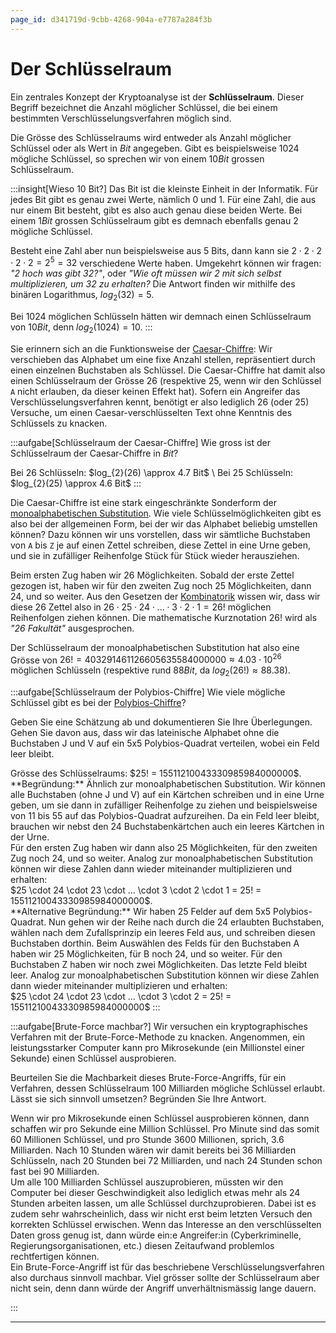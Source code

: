 ```yaml
---
page_id: d341719d-9cbb-4268-904a-e7787a284f3b
---
```


# Der Schlüsselraum
Ein zentrales Konzept der Kryptoanalyse ist der **Schlüsselraum**. Dieser Begriff bezeichnet die Anzahl möglicher Schlüssel, die bei einem bestimmten Verschlüsselungsverfahren möglich sind.

Die Grösse des Schlüsselraums wird entweder als Anzahl möglicher Schlüssel oder als Wert in $Bit$ angegeben. Gibt es beispielsweise $1024$ mögliche Schlüssel, so sprechen wir von einem $10 Bit$ grossen Schlüsselraum.

:::insight[Wieso 10 Bit?]
Das Bit ist die kleinste Einheit in der Informatik. Für jedes Bit gibt es genau zwei Werte, nämlich $0$ und $1$. Für eine Zahl, die aus nur einem Bit besteht, gibt es also auch genau diese beiden Werte. Bei einem $1 Bit$ grossen Schlüsselraum gibt es demnach ebenfalls genau $2$ mögliche Schlüssel.

Besteht eine Zahl aber nun beispielsweise aus 5 Bits, dann kann sie $2 \cdot 2 \cdot 2 \cdot 2 \cdot 2 = 2^5 = 32$ verschiedene Werte haben. Umgekehrt können wir fragen: _"2 hoch was gibt 32?"_, oder _"Wie oft müssen wir $2$ mit sich selbst multiplizieren, um $32$ zu erhalten?_ Die Antwort finden wir mithilfe des binären Logarithmus, $log_{2}(32)=5$.

Bei $1024$ möglichen Schlüsseln hätten wir demnach einen Schlüsselraum von $10 Bit$, denn $log_{2}(1024)=10$.
:::

Sie erinnern sich an die Funktionsweise der [Caesar-Chiffre](../Antike/Caesar): Wir verschieben das Alphabet um eine fixe Anzahl stellen, repräsentiert durch einen einzelnen Buchstaben als Schlüssel. Die Caesar-Chiffre hat damit also einen Schlüsselraum der Grösse $26$ (respektive $25$, wenn wir den Schlüssel `A` nicht erlauben, da dieser keinen Effekt hat). Sofern ein Angreifer das Verschlüsselungsverfahren kennt, benötigt er also lediglich 26 (oder 25) Versuche, um einen Caesar-verschlüsselten Text ohne Kenntnis des Schlüssels zu knacken.

:::aufgabe[Schlüsselraum der Caesar-Chiffre]
<TaskState id="1a596abf-9cb5-4cae-9b5f-86c783695f91" />
Wie gross ist der Schlüsselraum der Caesar-Chiffre in $Bit$?

<QuillV2 id="f76af22e-95b4-4bfb-9d27-eaedf141a709" />

<Solution id="11e3a69a-0423-4fd5-95ba-bcada0473120">
Bei 26 Schlüsseln: $log_{2}(26) \approx 4.7 Bit$ \
Bei 25 Schlüsseln: $log_{2}(25) \approx 4.6 Bit$
</Solution>
:::

Die Caesar-Chiffre ist eine stark eingeschränkte Sonderform der [monoalphabetischen Substitution](../Antike/Substitution). Wie viele Schlüsselmöglichkeiten gibt es also bei der allgemeinen Form, bei der wir das Alphabet beliebig umstellen können? Dazu können wir uns vorstellen, dass wir sämtliche Buchstaben von `A` bis `Z` je auf einen Zettel schreiben, diese Zettel in eine Urne geben, und sie in zufälliger Reihenfolge Stück für Stück wieder herausziehen.

Beim ersten Zug haben wir $26$ Möglichkeiten. Sobald der erste Zettel gezogen ist, haben wir für den zweiten Zug noch $25$ Möglichkeiten, dann $24$, und so weiter. Aus den Gesetzen der [Kombinatorik](https://de.wikipedia.org/wiki/Kombinatorik) wissen wir, dass wir diese 26 Zettel also in $26 \cdot 25 \cdot 24 \cdot ... \cdot 3 \cdot 2 \cdot 1 = 26!$ möglichen Reihenfolgen ziehen können. Die mathematische Kurznotation $26!$ wird als _"26 Fakultät"_ ausgesprochen.

Der Schlüsselraum der monoalphabetischen Substitution hat also eine Grösse von $26! = 403291461126605635584000000 \approx 4.03 \cdot 10^{26}$ möglichen Schlüsseln (respektive rund $88 Bit$, da $log_{2}(26!) \approx 88.38$).

:::aufgabe[Schlüsselraum der Polybios-Chiffre]
<TaskState id="6f72901c-aee5-48c8-82d7-99bb83a20a0c" />
Wie viele mögliche Schlüssel gibt es bei der [Polybios-Chiffre](../Antike/Polybios)?

Geben Sie eine Schätzung ab und dokumentieren Sie Ihre Überlegungen. Gehen Sie davon aus, dass wir das lateinische Alphabet ohne die Buchstaben J und V auf ein 5x5 Polybios-Quadrat verteilen, wobei ein Feld leer bleibt.

<QuillV2 id="6e77a918-15c0-4757-82af-e4cab4782669" />

<Solution id="ede53445-c4f5-4f19-bd37-df80dc5df6f3">
Grösse des Schlüsselraums: $25! = 15511210043330985984000000$.
<br />
**Begründung:** Ähnlich zur monoalphabetischen Substitution. Wir können alle Buchstaben (ohne J und V) auf ein Kärtchen schreiben und in eine Urne geben, um sie dann in zufälliger Reihenfolge zu ziehen und beispielsweise von 11 bis 55 auf das Polybios-Quadrat aufzureihen. Da ein Feld leer bleibt, brauchen wir nebst den 24 Buchstabenkärtchen auch ein leeres Kärtchen in der Urne.
<br/>
Für den ersten Zug haben wir dann also 25 Möglichkeiten, für den zweiten Zug noch 24, und so weiter. Analog zur monoalphabetischen Substitution können wir diese Zahlen dann wieder miteinander multiplizieren und erhalten:
<br/>
$25 \cdot 24 \cdot 23 \cdot … \cdot 3 \cdot 2 \cdot 1 = 25! = 15511210043330985984000000$.
<br/>
**Alternative Begründung:** Wir haben 25 Felder auf dem 5x5 Polybios-Quadrat. Nun gehen wir der Reihe nach durch die 24 erlaubten Buchstaben, wählen nach dem Zufallsprinzip ein leeres Feld aus, und schreiben diesen Buchstaben dorthin. Beim Auswählen des Felds für den Buchstaben A haben wir 25 Möglichkeiten, für B noch 24, und so weiter. Für den Buchstaben Z haben wir noch zwei Möglichkeiten. Das letzte Feld bleibt leer. Analog zur monoalphabetischen Substitution können wir diese Zahlen dann wieder miteinander multiplizieren und erhalten: 
<br/>
$25 \cdot 24 \cdot 23 \cdot … \cdot 3 \cdot 2 = 25! = 15511210043330985984000000$
</Solution>
:::

:::aufgabe[Brute-Force machbar?]
<TaskState id="0a00fa8c-0b49-4b19-a13b-2ff7dd0ab1ef" />
Wir versuchen ein kryptographisches Verfahren mit der Brute-Force-Methode zu knacken. Angenommen, ein leistungsstarker Computer kann pro Mikrosekunde (ein Millionstel einer Sekunde) einen Schlüssel ausprobieren.

Beurteilen Sie die Machbarkeit dieses Brute-Force-Angriffs, für ein Verfahren, dessen Schlüsselraum 100 Milliarden mögliche Schlüssel erlaubt. Lässt sie sich sinnvoll umsetzen? Begründen Sie Ihre Antwort.

<QuillV2 id="32b250d3-0bdd-471a-b09b-2dc71800124c" />

<Solution id="3d2648e8-d6e6-4a5b-911f-dd28f325a407">
Wenn wir pro Mikrosekunde einen Schlüssel ausprobieren können, dann schaffen wir pro Sekunde eine Million Schlüssel. Pro Minute sind das somit 60 Millionen Schlüssel, und pro Stunde 3600 Millionen, sprich, 3.6 Milliarden. Nach 10 Stunden wären wir damit bereits bei 36 Milliarden Schlüsseln, nach 20 Stunden bei 72 Milliarden, und nach 24 Stunden schon fast bei 90 Milliarden.
<br />
Um alle 100 Milliarden Schlüssel auszuprobieren, müssten wir den Computer bei dieser Geschwindigkeit also lediglich etwas mehr als 24 Stunden arbeiten lassen, um alle Schlüssel durchzuprobieren. Dabei ist es zudem sehr wahrscheinlich, dass wir nicht erst beim letzten Versuch den korrekten Schlüssel erwischen. Wenn das Interesse an den verschlüsselten Daten gross genug ist, dann würde ein:e Angreifer:in (Cyberkriminelle, Regierungsorganisationen, etc.) diesen Zeitaufwand problemlos rechtfertigen können.
<br />
Ein Brute-Force-Angriff ist für das beschriebene Verschlüsselungsverfahren also durchaus sinnvoll machbar. Viel grösser sollte der Schlüsselraum aber nicht sein, denn dann würde der Angriff unverhältnismässig lange dauern.
</Solution>

:::

---
